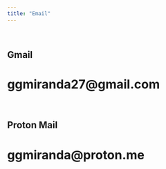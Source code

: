 ```yaml
---
title: "Email"
---
```

<br>

## Gmail
# ggmiranda27@gmail.com
<br>

## Proton Mail
# ggmiranda@proton.me
<br>
